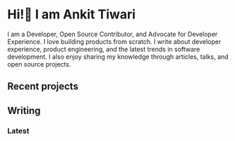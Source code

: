 
# Hi!👋 I am Ankit Tiwari

I am a Developer, Open Source Contributor, and Advocate for Developer Experience. I love building products from scratch. I write about developer experience, product engineering, and the latest trends in software development.
I also enjoy sharing my knowledge through articles, talks, and open source projects.

## Recent projects

<RecentProjects />



## Writing

### Latest

